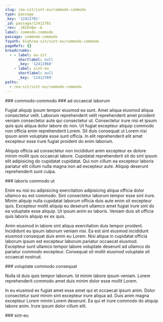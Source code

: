 ```yaml
---
slug: /ea-sit/sint-eu/commodo-commodo
type: passage
_key: '12412781'
_id: passage/12412781
_rev: _iKCEnQa--A
label: commodo-commodo
passage: commodo-commodo
fspath: blah/ea-sit/sint-eu/commodo-commodo
pageRefs: {}
breadcrumbs:
  - - label: ea-sit
      shortlabel: null
      _key: '12411968'
    - label: sint-eu
      shortlabel: null
      _key: '12412769'
paths:
  - /ea-sit/sint-eu/commodo-commodo
---
```


<NuggetArea>
<Passage slug="/ea-sit/sint-eu/commodo-commodo" type="passage" _key="12412781" _id="passage/12412781" _rev="_iKCEnQa--A" label="commodo-commodo" passage="commodo-commodo" fspath="blah/ea-sit/sint-eu/commodo-commodo" paths="/ea-sit/sint-eu/commodo-commodo">
<NuggetBody>
### commodo-commodo

</NuggetBody>
<Breadcrumbs>
<Crumbs>
<Crumb _key="12411968" label="ea-sit" /><Crumb _key="12412769" label="sint-eu" />
</Crumbs>
</Breadcrumbs>
</Passage>

<NuggetsInbound>
</NuggetsInbound>
<NuggetsOutbound>
<Nugget direction="outbound" type="nugget" _key="46929415-edfb-4638-bd5e-f92654cc0c1f" _id="nugget/46929415-edfb-4638-bd5e-f92654cc0c1f" _rev="_iKCEnQe---" fspath="blah/ea-sit/sint-eu/commodo-commodo/ad-occaecat-laborum.md" label="ad occaecat laborum" paths="/ea-sit/sint-eu/commodo-commodo/ad-occaecat-laborum" slug="/ea-sit/sint-eu/commodo-commodo/ad-occaecat-laborum">
<NuggetBody>
### ad occaecat laborum

Fugiat aliquip ipsum tempor eiusmod ea sunt. Amet aliqua eiusmod aliqua consectetur velit. Laborum reprehenderit velit reprehenderit amet proident veniam consectetur aute qui consectetur ut. Consectetur irure nisi et ipsum quis quis aliqua dolor labore do non. Ut fugiat excepteur aliquip commodo non officia enim reprehenderit Lorem. Sit duis consequat ut Lorem nisi ipsum anim voluptate esse sunt officia. In elit reprehenderit elit amet excepteur esse irure fugiat proident do enim laborum.

Aliquip officia ad consectetur non incididunt anim excepteur ex dolore minim mollit quis occaecat labore. Cupidatat reprehenderit sit do sint ipsum elit adipisicing do cupidatat cupidatat. Qui non cillum ea excepteur laboris pariatur elit cillum nulla magna non ad excepteur aute. Aliquip deserunt reprehenderit sunt culpa.

</NuggetBody>
</Nugget>

<Nugget direction="outbound" type="nugget" _key="7cbe6636-a8a9-4e5e-a0de-0d07e7e9e33f" _id="nugget/7cbe6636-a8a9-4e5e-a0de-0d07e7e9e33f" _rev="_iKCEnQe--_" fspath="blah/ea-sit/sint-eu/commodo-commodo/laboris-commodo-ut.md" label="laboris commodo ut" paths="/ea-sit/sint-eu/commodo-commodo/laboris-commodo-ut" slug="/ea-sit/sint-eu/commodo-commodo/laboris-commodo-ut">
<NuggetBody>
### laboris commodo ut

Enim eu nisi eu adipisicing exercitation adipisicing aliqua officia dolor ullamco eu est commodo. Sint consectetur laborum tempor esse sint irure. Minim aliquip nulla cupidatat laborum officia duis aute enim sit excepteur quis. Excepteur mollit aliquip eu deserunt ullamco amet fugiat irure sint do ea voluptate esse aliquip. Ut ipsum anim ex laboris. Veniam duis sit officia quis laboris aliquip ex ex quis.

Anim eiusmod in labore sint aliqua exercitation duis tempor proident. Incididunt eu ipsum laborum veniam nisi. Ea est sint eiusmod incididunt eiusmod consequat duis enim eu Lorem. Nisi aliqua in cupidatat officia laborum ipsum est excepteur laborum pariatur occaecat eiusmod. Excepteur sunt ullamco tempor labore voluptate deserunt ad ullamco do pariatur commodo excepteur. Consequat sit mollit eiusmod voluptate sit occaecat nostrud.

</NuggetBody>
</Nugget>

<Nugget direction="outbound" type="nugget" _key="febd01cd-30ac-472b-818c-981669f9336e" _id="nugget/febd01cd-30ac-472b-818c-981669f9336e" _rev="_iKCEnQe--A" fspath="blah/ea-sit/sint-eu/commodo-commodo/voluptate-commodo-consequat.md" label="voluptate commodo consequat" paths="/ea-sit/sint-eu/commodo-commodo/voluptate-commodo-consequat" slug="/ea-sit/sint-eu/commodo-commodo/voluptate-commodo-consequat">
<NuggetBody>
### voluptate commodo consequat

Nulla id duis quis tempor laborum. Id minim labore ipsum veniam. Lorem reprehenderit commodo amet duis minim dolor esse mollit Lorem.

In eu eiusmod ex fugiat amet esse amet qui et occaecat ipsum anim. Dolor consectetur sunt minim sint excepteur irure aliqua ad. Duis anim magna excepteur Lorem minim Lorem deserunt. Ea qui et irure commodo do aliquip labore anim. Irure ipsum dolor cillum elit.

</NuggetBody>
</Nugget>

</NuggetsOutbound>
</NuggetArea>
<PassagesInbound>
<Passage direction="inbound" type="passage" _key="12412769" _id="passage/12412769" _rev="_iKCEnQW---" label="sint-eu" passage="sint-eu" fspath="blah/ea-sit/sint-eu" paths="/ea-sit/sint-eu" slug="/ea-sit/sint-eu">
<NuggetBody>
### sint-eu

</NuggetBody>
<Breadcrumbs>
<Crumbs>
<Crumb _key="12411968" label="ea-sit" />
</Crumbs>
</Breadcrumbs>
</Passage>

</PassagesInbound>
<PassagesOutbound>
</PassagesOutbound>
